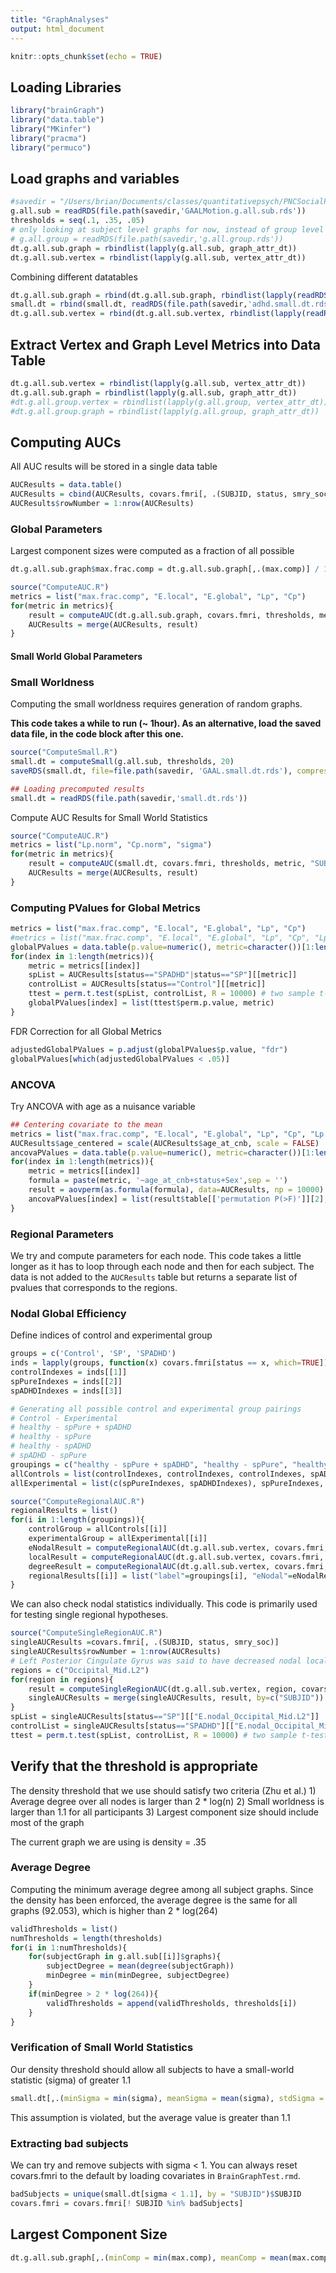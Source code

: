 ```yaml
---
title: "GraphAnalyses"
output: html_document
---
```


```r
knitr::opts_chunk$set(echo = TRUE)
```

## Loading Libraries

```r
library("brainGraph")
library("data.table")
library("MKinfer")
library("pracma")
library("permuco")
```

## Load graphs and variables

```r
#savedir = "/Users/brian/Documents/classes/quantitativepsych/PNCSocialPhobia/savedGraphs"
g.all.sub = readRDS(file.path(savedir,'GAALMotion.g.all.sub.rds'))
thresholds = seq(.1, .35, .05)
# only looking at subject level graphs for now, instead of group level graphs
# g.all.group = readRDS(file.path(savedir,'g.all.group.rds'))
dt.g.all.sub.graph = rbindlist(lapply(g.all.sub, graph_attr_dt))
dt.g.all.sub.vertex = rbindlist(lapply(g.all.sub, vertex_attr_dt))
```

Combining different datatables
```r
dt.g.all.sub.graph = rbind(dt.g.all.sub.graph, rbindlist(lapply(readRDS(file.path(savedir,'ADHD.g.all.sub.rds')), graph_attr_dt)))
small.dt = rbind(small.dt, readRDS(file.path(savedir,'adhd.small.dt.rds')))
dt.g.all.sub.vertex = rbind(dt.g.all.sub.vertex, rbindlist(lapply(readRDS(file.path(savedir,'ADHD.g.all.sub.rds')), vertex_attr_dt)))
```


## Extract Vertex and Graph Level Metrics into Data Table

```r
dt.g.all.sub.vertex = rbindlist(lapply(g.all.sub, vertex_attr_dt))
dt.g.all.sub.graph = rbindlist(lapply(g.all.sub, graph_attr_dt))
#dt.g.all.group.vertex = rbindlist(lapply(g.all.group, vertex_attr_dt))
#dt.g.all.group.graph = rbindlist(lapply(g.all.group, graph_attr_dt))
```
## Computing AUCs

All AUC results will be stored in a single data table 

```r
AUCResults = data.table()
AUCResults = cbind(AUCResults, covars.fmri[, .(SUBJID, status, smry_soc, age_at_cnb, Sex)])
AUCResults$rowNumber = 1:nrow(AUCResults)
```

### Global Parameters

Largest component sizes were computed as a fraction of all possible

```r
dt.g.all.sub.graph$max.frac.comp = dt.g.all.sub.graph[,.(max.comp)] / 116
```

```r
source("ComputeAUC.R")
metrics = list("max.frac.comp", "E.local", "E.global", "Lp", "Cp")
for(metric in metrics){
    result = computeAUC(dt.g.all.sub.graph, covars.fmri, thresholds, metric, "SUBJID")
    AUCResults = merge(AUCResults, result)
}
```

#### Small World Global Parameters

### Small Worldness
Computing the small worldness requires generation of random graphs. 

**This code takes a while to run (~ 1hour). As an alternative, load the saved data file, in the code block after this one.**

```r
source("ComputeSmall.R")
small.dt = computeSmall(g.all.sub, thresholds, 20)
saveRDS(small.dt, file=file.path(savedir, 'GAAL.small.dt.rds'), compress='xz')
```

```r
## Loading precomputed results
small.dt = readRDS(file.path(savedir,'small.dt.rds'))
```


Compute AUC Results for Small World Statistics
```r
source("ComputeAUC.R")
metrics = list("Lp.norm", "Cp.norm", "sigma")
for(metric in metrics){
    result = computeAUC(small.dt, covars.fmri, thresholds, metric, "SUBJID")
    AUCResults = merge(AUCResults, result)
}
```

### Computing PValues for Global Metrics

```r
metrics = list("max.frac.comp", "E.local", "E.global", "Lp", "Cp")
#metrics = list("max.frac.comp", "E.local", "E.global", "Lp", "Cp", "Lp.norm", "Cp.norm", "sigma")
globalPValues = data.table(p.value=numeric(), metric=character())[1:length(metrics)]
for(index in 1:length(metrics)){
    metric = metrics[[index]]
    spList = AUCResults[status=="SPADHD"|status=="SP"][[metric]]
    controlList = AUCResults[status=="Control"][[metric]]
    ttest = perm.t.test(spList, controlList, R = 10000) # two sample t-test (SP, Control)
    globalPValues[index] = list(ttest$perm.p.value, metric)
}
```

FDR Correction for all Global Metrics

```r
adjustedGlobalPValues = p.adjust(globalPValues$p.value, "fdr")
globalPValues[which(adjustedGlobalPValues < .05)]
```

### ANCOVA

Try ANCOVA with age as a nuisance variable

```r
## Centering covariate to the mean
metrics = list("max.frac.comp", "E.local", "E.global", "Lp", "Cp", "Lp.norm", "Cp.norm", "sigma")
AUCResults$age_centered = scale(AUCResults$age_at_cnb, scale = FALSE)
ancovaPValues = data.table(p.value=numeric(), metric=character())[1:length(metrics)]
for(index in 1:length(metrics)){
    metric = metrics[[index]]
    formula = paste(metric, '~age_at_cnb+status+Sex',sep = '')
    result = aovperm(as.formula(formula), data=AUCResults, np = 10000)
    ancovaPValues[index] = list(result$table[['permutation P(>F)']][2], metric)
}


```

### Regional Parameters

We try and compute parameters for each node. This code takes a little longer as it has to loop through each node and then for each subject. The data is not added to the `AUCResults` table but returns a separate list of pvalues that corresponds to the regions.

### Nodal Global Efficiency

Define indices of control and experimental group

```r
groups = c('Control', 'SP', 'SPADHD')
inds = lapply(groups, function(x) covars.fmri[status == x, which=TRUE])
controlIndexes = inds[[1]]
spPureIndexes = inds[[2]]
spADHDIndexes = inds[[3]]

# Generating all possible control and experimental group pairings
# Control - Experimental
# healthy - spPure + spADHD
# healthy - spPure
# healthy - spADHD
# spADHD - spPure
groupings = c("healthy - spPure + spADHD", "healthy - spPure", "healthy - spADHD", "spADHD - spPure")
allControls = list(controlIndexes, controlIndexes, controlIndexes, spADHDIndexes)
allExperimental = list(c(spPureIndexes, spADHDIndexes), spPureIndexes, spADHDIndexes, spPureIndexes)
```

```r
source("ComputeRegionalAUC.R")
regionalResults = list()
for(i in 1:length(groupings)){
    controlGroup = allControls[[i]]
    experimentalGroup = allExperimental[[i]]
    eNodalResult = computeRegionalAUC(dt.g.all.sub.vertex, covars.fmri, thresholds, controlGroup, experimentalGroup, "E.nodal")
    localResult = computeRegionalAUC(dt.g.all.sub.vertex, covars.fmri, thresholds, controlGroup, experimentalGroup, "E.local")
    degreeResult = computeRegionalAUC(dt.g.all.sub.vertex, covars.fmri, thresholds, controlGroup, experimentalGroup, "degree")
    regionalResults[[i]] = list("label"=groupings[i], "eNodal"=eNodalResult, "local"=localResult, "degree"=degreeResult)
}


```

We can also check nodal statistics individually. This code is primarily used for testing single regional hypotheses.

```r
source("ComputeSingleRegionAUC.R")
singleAUCResults =covars.fmri[, .(SUBJID, status, smry_soc)]
singleAUCResults$rowNumber = 1:nrow(AUCResults)
# Left Posterior Cingulate Gyrus was said to have decreased nodal local efficiency
regions = c("Occipital_Mid.L2")
for(region in regions){
    result = computeSingleRegionAUC(dt.g.all.sub.vertex, region, covars.fmri, thresholds, "E.nodal");
    singleAUCResults = merge(singleAUCResults, result, by=c("SUBJID"))
}
spList = singleAUCResults[status=="SP"][["E.nodal_Occipital_Mid.L2"]]
controlList = singleAUCResults[status=="SPADHD"][["E.nodal_Occipital_Mid.L2"]]
ttest = perm.t.test(spList, controlList, R = 10000) # two sample t-test (SP, Control)
```

## Verify that the threshold is appropriate

The density threshold that we use should satisfy two criteria (Zhu et al.)
1) Average degree over all nodes is larger than 2 * log(n)
2) Small worldness is larger than 1.1 for all participants
3) Largest component size should include most of the graph

The current graph we are using is density = .35

### Average Degree

Computing the minimum average degree among all subject graphs. Since the density has been enforced, the average degree is the same for all graphs (92.053), which is higher than 2 * log(264)

```r
validThresholds = list()
numThresholds = length(thresholds)
for(i in 1:numThresholds){
    for(subjectGraph in g.all.sub[[i]]$graphs){
        subjectDegree = mean(degree(subjectGraph))
        minDegree = min(minDegree, subjectDegree)
    }
    if(minDegree > 2 * log(264)){
        validThresholds = append(validThresholds, thresholds[i])
    }
}

```

### Verification of Small World Statistics

Our density threshold should allow all subjects to have a small-world statistic (sigma) of greater 1.1

```r
small.dt[,.(minSigma = min(sigma), meanSigma = mean(sigma), stdSigma = sd(sigma)),by=.(threshold)]
```
This assumption is violated, but the average value is greater than 1.1

### Extracting bad subjects

We can try and remove subjects with sigma < 1. You can always reset covars.fmri to the default by loading covariates in `BrainGraphTest.rmd`.

```r
badSubjects = unique(small.dt[sigma < 1.1], by = "SUBJID")$SUBJID
covars.fmri = covars.fmri[! SUBJID %in% badSubjects]
```

## Largest Component Size

```r
dt.g.all.sub.graph[,.(minComp = min(max.comp), meanComp = mean(max.comp), stdComp = sd(max.comp)),by=.(threshold)]
```

